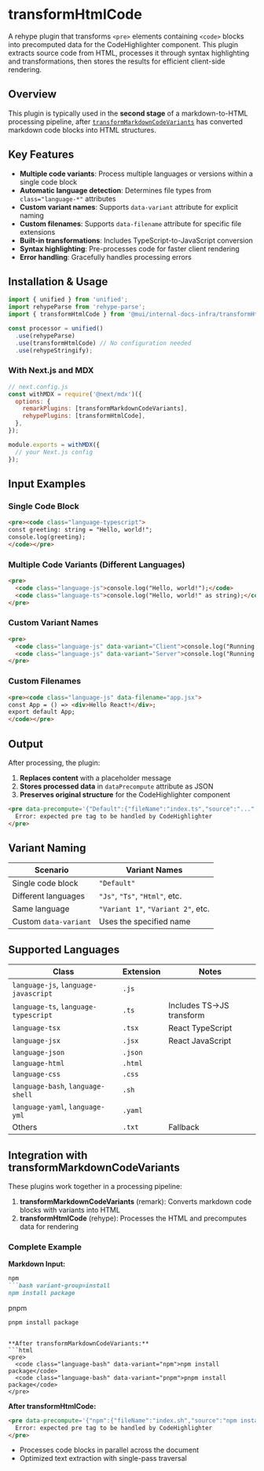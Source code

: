 # transformHtmlCode

A rehype plugin that transforms `<pre>` elements containing `<code>` blocks into precomputed data for the CodeHighlighter component. This plugin extracts source code from HTML, processes it through syntax highlighting and transformations, then stores the results for efficient client-side rendering.

## Overview

This plugin is typically used in the **second stage** of a markdown-to-HTML processing pipeline, after [`transformMarkdownCodeVariants`](/functions/transformMarkdownCodeVariants) has converted markdown code blocks into HTML structures.

## Key Features

- **Multiple code variants**: Process multiple languages or versions within a single code block
- **Automatic language detection**: Determines file types from `class="language-*"` attributes  
- **Custom variant names**: Supports `data-variant` attribute for explicit naming
- **Custom filenames**: Supports `data-filename` attribute for specific file extensions
- **Built-in transformations**: Includes TypeScript-to-JavaScript conversion
- **Syntax highlighting**: Pre-processes code for faster client rendering
- **Error handling**: Gracefully handles processing errors

## Installation & Usage

```typescript
import { unified } from 'unified';
import rehypeParse from 'rehype-parse';
import { transformHtmlCode } from '@mui/internal-docs-infra/transformHtmlCode';

const processor = unified()
  .use(rehypeParse)
  .use(transformHtmlCode) // No configuration needed
  .use(rehypeStringify);
```

### With Next.js and MDX

```javascript
// next.config.js
const withMDX = require('@next/mdx')({
  options: {
    remarkPlugins: [transformMarkdownCodeVariants],
    rehypePlugins: [transformHtmlCode],
  },
});

module.exports = withMDX({
  // your Next.js config
});
```

## Input Examples

### Single Code Block

```html
<pre><code class="language-typescript">
const greeting: string = "Hello, world!";
console.log(greeting);
</code></pre>
```

### Multiple Code Variants (Different Languages)

```html
<pre>
  <code class="language-js">console.log("Hello, world!");</code>
  <code class="language-ts">console.log("Hello, world!" as string);</code>
</pre>
```

### Custom Variant Names

```html
<pre>
  <code class="language-js" data-variant="Client">console.log("Running on client");</code>
  <code class="language-js" data-variant="Server">console.log("Running on server");</code>
</pre>
```

### Custom Filenames

```html
<pre><code class="language-js" data-filename="app.jsx">
const App = () => <div>Hello React!</div>;
export default App;
</code></pre>
```

## Output

After processing, the plugin:

1. **Replaces content** with a placeholder message
2. **Stores processed data** in `dataPrecompute` attribute as JSON
3. **Preserves original structure** for the CodeHighlighter component

```html
<pre data-precompute='{"Default":{"fileName":"index.ts","source":"...","transforms":{...}}}'>
  Error: expected pre tag to be handled by CodeHighlighter
</pre>
```

## Variant Naming

| Scenario | Variant Names |
|----------|---------------|
| Single code block | `"Default"` |
| Different languages | `"Js"`, `"Ts"`, `"Html"`, etc. |
| Same language | `"Variant 1"`, `"Variant 2"`, etc. |
| Custom `data-variant` | Uses the specified name |

## Supported Languages

| Class | Extension | Notes |
|-------|-----------|-------|
| `language-js`, `language-javascript` | `.js` | |
| `language-ts`, `language-typescript` | `.ts` | Includes TS→JS transform |
| `language-tsx` | `.tsx` | React TypeScript |
| `language-jsx` | `.jsx` | React JavaScript |
| `language-json` | `.json` | |
| `language-html` | `.html` | |
| `language-css` | `.css` | |
| `language-bash`, `language-shell` | `.sh` | |
| `language-yaml`, `language-yml` | `.yaml` | |
| Others | `.txt` | Fallback |

## Integration with transformMarkdownCodeVariants

These plugins work together in a processing pipeline:

1. **transformMarkdownCodeVariants** (remark): Converts markdown code blocks with variants into HTML
2. **transformHtmlCode** (rehype): Processes the HTML and precomputes data for rendering

### Complete Example

**Markdown Input:**
```markdown
npm
```bash variant-group=install
npm install package
```

pnpm  
```bash variant-group=install
pnpm install package
```
```

**After transformMarkdownCodeVariants:**
```html
<pre>
  <code class="language-bash" data-variant="npm">npm install package</code>
  <code class="language-bash" data-variant="pnpm">pnpm install package</code>
</pre>
```

**After transformHtmlCode:**
```html
<pre data-precompute='{"npm":{"fileName":"index.sh","source":"npm install package"...}}'>
  Error: expected pre tag to be handled by CodeHighlighter
</pre>
```
- Processes code blocks in parallel across the document
- Optimized text extraction with single-pass traversal

